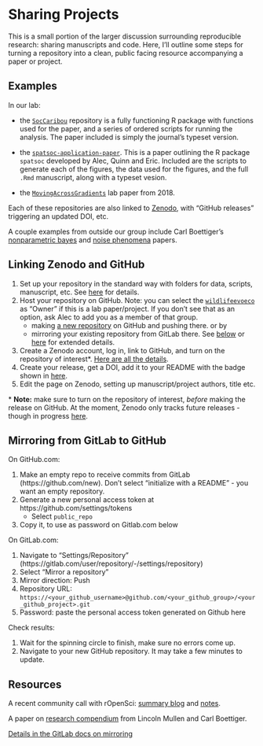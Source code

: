 # Sharing Projects

This is a small portion of the larger discussion surrounding reproducible research: sharing manuscripts and code. Here, I'll outline some steps for turning a repository into a clean, public facing resource accompanying a paper or project.

## Examples

In our lab:

* the [`SocCaribou`](https://github.com/wildlifeevoeco/SocCaribou) repository is a fully functioning R package with functions used for the paper, and a series of ordered scripts for running the analysis. The paper included is simply the journal's typeset version. 

* the [`spatsoc-application-paper`](https://github.com/robitalec/spatsoc-application-paper). This is a paper outlining the R package `spatsoc` developed by Alec, Quinn and Eric. Included are the scripts to generate each of the figures, the data used for the figures, and the full `.Rmd` manuscript, along with a typeset vesion.

* the [`MovingAcrossGradients`](https://github.com/wildlifeevoeco/MovingAcrossGradients) lab paper from 2018. 


Each of these repositories are also linked to [Zenodo](https://zenodo.org), with "GitHub releases" triggering an updated DOI, etc.

A couple examples from outside our group include Carl Boettiger's [nonparametric bayes](https://github.com/cboettig/nonparametric-bayes) and [noise phenomena](https://github.com/cboettig/noise-phenomena) papers. 



## Linking Zenodo and GitHub

1. Set up your repository in the standard way with folders for data, scripts, manuscript, etc. See [here](Projects) for details. 
1. Host your repository on GitHub. Note: you can select the [`wildlifeevoeco`](https://github.com/wildlifeevoeco/) as "Owner" if this is a lab paper/project. If you don't see that as an option, ask Alec to add you as a member of that group.
    * making [a new repository](https://github.com/new) on GitHub and pushing there.  or by
    * mirroring your existing repository from GitLab there. See [below](#lab-to-hub) or [here](https://docs.gitlab.com/ee/user/project/repository/repository_mirroring.html#setting-up-a-push-mirror-from-gitlab-to-github-core) for extended details. 
1. Create a Zenodo account, log in, link to GitHub, and turn on the repository of interest\*. [Here are all the details](https://guides.github.com/activities/citable-code/). 
1. Create your release, get a DOI, add it to your README with the badge shown in [here](https://zenodo.org/account/settings/github). 
1. Edit the page on Zenodo, setting up manuscript/project authors, title etc. 

\* **Note:** make sure to turn on the repository of interest, *before* making the release on GitHub. At the moment, Zenodo only tracks future releases - though in progress [here](https://github.com/zenodo/zenodo/issues/1463). 


## Mirroring from GitLab to GitHub {#lab-to-hub}

On GitHub.com:

1. Make an empty repo to receive commits from GitLab (https://github.com/new). Don't select "initialize with a README" - you want an empty repository. 
1. Generate a new personal access token at https://github.com/settings/tokens 
	* Select `public_repo`
1. Copy it, to use as password on Gitlab.com below

On GitLab.com:

1. Navigate to "Settings/Repository" (https://gitlab.com/user/repository/-/settings/repository)
1. Select "Mirror a repository"
1. Mirror direction: Push
1. Repository URL: `https://<your_github_username>@github.com/<your_github_group>/<your_github_project>.git`
1. Password: paste the personal access token generated on Github here

Check results:

1. Wait for the spinning circle to finish, make sure no errors come up. 
1. Navigate to your new GitHub repository. It may take a few minutes to update. 



## Resources
A recent community call with rOpenSci: [summary blog](https://ropensci.org/blog/2018/11/29/codereview/) and [notes](https://docs.google.com/document/d/1LfyhgsbVgLWgWPhS0nbaBIZSFjireEBBSYL4PmhUJis/edit). 

A paper on [research compendium](/user_uploads/4422/JZqXfCyHQv5eePmN7vFYoIwM/Packaging-Data-Analytical-Work-Reproducibly-Using-R-and-Friends.pdf) from Lincoln Mullen and Carl Boettiger. 

[Details in the GitLab docs on mirroring](https://docs.gitlab.com/ee/workflow/repository_mirroring.html#setting-up-a-push-mirror-from-gitlab-to-github-core)
